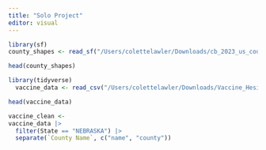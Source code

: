 ```yaml
---
title: "Solo Project"
editor: visual
---
```


```r
library(sf)
county_shapes <- read_sf("/Users/colettelawler/Downloads/cb_2023_us_county_500k")

head(county_shapes)
```

```r
library(tidyverse) 
  vaccine_data <- read_csv("/Users/colettelawler/Downloads/Vaccine_Hesitancy_for_COVID-19__County_and_local_estimates_20250402.csv")
```

```r
head(vaccine_data)
```

```r
vaccine_clean <-
vaccine_data |>
  filter(State == "NEBRASKA") |>
  separate(`County Name`, c("name", "county")) 
```
